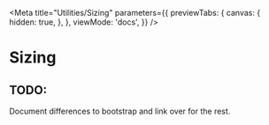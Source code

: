 
<Meta
  title="Utilities/Sizing"
  parameters={{
    previewTabs: {
      canvas: {
        hidden: true,
      },
    },
    viewMode: 'docs',
  }}
/>

# Sizing

<div className="alert alert-info">
  <h2 className="alert-heading">TODO:</h2>
  <p>Document differences to bootstrap and link over for the rest.</p>
</div>
